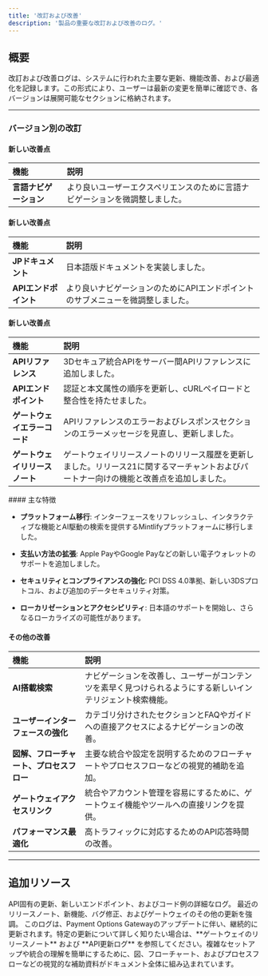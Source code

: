 ```yaml
---
title: '改訂および改善'
description: '製品の重要な改訂および改善のログ。'
---
```


## **概要**

改訂および改善ログは、システムに行われた主要な更新、機能改善、および最適化を記録します。この形式により、ユーザーは最新の変更を簡単に確認でき、各バージョンは展開可能なセクションに格納されます。

***

### **バージョン別の改訂**

<Accordion title="バージョン 3.3 - パッチリリース日: 2025-03-19"> 

  #### 新しい改善点

  | **機能**                               | **説明**                                                                                               |
  | :-------------------------------------- | :----------------------------------------------------------------------------------------------------- |
  | **言語ナビゲーション**                  | より良いユーザーエクスペリエンスのために言語ナビゲーションを微調整しました。                    |
  
</Accordion>

<Accordion title="バージョン 3.2 - リリース日: 2025-03-11">

  #### 新しい改善点

  | **機能**                               | **説明**                                                                                               |
  | :-------------------------------------- | :----------------------------------------------------------------------------------------------------- |
  | **JPドキュメント**                      | 日本語版ドキュメントを実装しました。                    |
  | **APIエンドポイント**                   | より良いナビゲーションのためにAPIエンドポイントのサブメニューを微調整しました。                        |
  
</Accordion>


<Accordion title="バージョン 3.1 - 2025年2月14日 パッチリリース">

  #### 新しい改善点

  | **機能**                              | **説明**                                                                                               |
  | :------------------------------------ | :------------------------------------------------------------------------------------------------------------ |
  | **APIリファレンス**                   | 3Dセキュア統合APIをサーバー間APIリファレンスに追加しました。                    |
  | **APIエンドポイント**                  | 認証と本文属性の順序を更新し、cURLペイロードと整合性を持たせました。                        |
  | **ゲートウェイエラーコード**           | APIリファレンスのエラーおよびレスポンスセクションのエラーメッセージを見直し、更新しました。                           |
  | **ゲートウェイリリースノート**         | ゲートウェイリリースノートのリリース履歴を更新しました。リリース21に関するマーチャントおよびパートナー向けの機能と改善点を追加しました。                           |
  
</Accordion>

<Accordion title="バージョン 3.0 - 2025年2月12日 リリース">
  #### 主な特徴

  * **プラットフォーム移行**: インターフェースをリフレッシュし、インタラクティブな機能とAI駆動の検索を提供するMintlifyプラットフォームに移行しました。

  * **支払い方法の拡張**: Apple PayやGoogle Payなどの新しい電子ウォレットのサポートを追加しました。

  * **セキュリティとコンプライアンスの強化**: PCI DSS 4.0準拠、新しい3DSプロトコル、および追加のデータセキュリティ対策。

  * **ローカリゼーションとアクセシビリティ**: 日本語のサポートを開始し、さらなるローカライズの可能性があります。

  #### その他の改善

  | **機能**                              | **説明**                                                                                               |
  | :------------------------------------ | :------------------------------------------------------------------------------------------------------------ |
  | **AI搭載検索**                       | ナビゲーションを改善し、ユーザーがコンテンツを素早く見つけられるようにする新しいインテリジェント検索機能。                    |
  | **ユーザーインターフェースの強化**    | カテゴリ分けされたセクションとFAQやガイドへの直接アクセスによるナビゲーションの改善。                           |
  | **図解、フローチャート、プロセスフロー** | 主要な統合や設定を説明するためのフローチャートやプロセスフローなどの視覚的補助を追加。 |
  | **ゲートウェイアクセスリンク**        | 統合やアカウント管理を容易にするために、ゲートウェイ機能やツールへの直接リンクを提供。              |
  | **パフォーマンス最適化**             | 高トラフィックに対応するためのAPI応答時間の改善。                                                   |
</Accordion>

***

## **追加リソース**

<CardGroup>
  <Card title="API更新ログ" icon="code" href="/logs/apiupdate">
    API固有の更新、新しいエンドポイント、およびコード例の詳細なログ。
  </Card>

  <Card title="ゲートウェイのリリースノート" icon="file" href="/logs/releasenotes">
    最近のリリースノート、新機能、バグ修正、およびゲートウェイのその他の更新を強調。
  </Card>
</CardGroup>

<Note>
  このログは、Payment Options Gatewayのアップデートに伴い、継続的に更新されます。特定の更新について詳しく知りたい場合は、**ゲートウェイのリリースノート** および **API更新ログ** を参照してください。複雑なセットアップや統合の理解を簡単にするために、図、フローチャート、およびプロセスフローなどの視覚的な補助資料がドキュメント全体に組み込まれています。
</Note>
